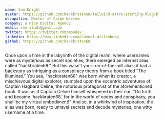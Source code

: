 ```yaml
---
name: Sam Knight
avatar: https://github.com/hackbraten68/tailwind-astro-starting-blog/blob/main/public/static/images/9qq_C2oJ.jpg?raw=true
occupation: Master of Carpe Noctem
company: a nice Digital Agency
email: sam.studi@gmail.com
twitter: https://twitter.com/mosdev__
linkedin: https://www.linkedin.com/samuel.dillenburg 
github: https://github.com/hackbraten68
---
```


Once upon a time in the labyrinth of the digital realm, where usernames were as mysterious as secret societies, there emerged an internet alias called "hackbraten68." But this wasn't your run-of-the-mill alias; it had a backstory as intriguing as a conspiracy theory from a book titled "The Illuminati." You see, "hackbraten68" was born when its creator, a mischievous digital explorer, stumbled upon the eccentric adventures of Captain Hagbard Celine, the notorious protagonist of the aforementioned book. It was as if Captain Celine himself whispered in their ear, "Go forth and become 'hackbraten68,' for in the world of codes and conspiracy, you shall be my virtual embodiment!" And so, in a whirlwind of inspiration, the alias was born, ready to unravel secrets and decode mysteries, one witty username at a time.
